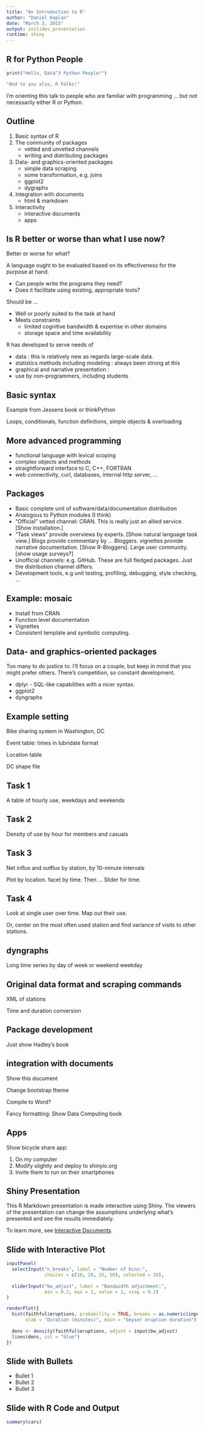 ```yaml
---
title: "An Introduction to R"
author: "Daniel Kaplan"
date: "March 3, 2015"
output: ioslides_presentation
runtime: shiny
---
```


## R for Python People

```r
print("Hello, Data^3 Python People!")
```

```r
"And to you also, R Folks!"
```

I'm orienting this talk to people who are familiar with programming ... but not necessarily either R or Python.

## Outline

1. Basic syntax of R
2. The community of packages
    * vetted and unvetted channels
    * writing and distributing packages
3. Data- and graphics-oriented packages
    * simple data scraping
    * some transformation, e.g. joins
    * ggplot2
    * dygraphs
4. Integration with documents
    * html & markdown
5. Interactivity
    * interactive documents
    * apps

## Is R better or worse than what I use now?

Better or worse for what?


A language ought to be evaluated based on its effectiveness for the purpose at hand.

* Can people write the programs they need?
* Does it facilitate using existing, appropriate tools?  

Should be ...

* Well or poorly suited to the task at hand
* Meets constraints
    * limited cognitive bandwidth & expertise in other domains
    * storage space and time availability

R has developed to serve needs of

* data : this is relatively new as regards large-scale data.
* statistics methods including modeling : always been strong at this
* graphical and narrative presentation :
* use by non-programmers, including students

## Basic syntax

Example from Jessens book or thinkPython

Loops, conditionals, function definitions, simple objects & overloading

## More advanced programming

* functional language with lexical scoping
* complex objects and methods
* straightforward interface to C, C++, FORTRAN
* web connectivity, curl, databases, internal http server, ...

## Packages

* Basic complete unit of software/data/documentation distribution
* Analogous to Python modules (I think)
* "Official" vetted channel: CRAN.  This is really just an allied service. [Show installation.]
* "Task views" provide overviews by experts. [Show natural language task view.] Blogs provide commentary by ... Bloggers. vignettes provide narrative documentation. [Show R-Bloggers]. Large user community. [show usage surveys?]
* Unofficial channels: e.g. GitHub.  These are full fledged packages. Just the distribution channel differs.
* Development tools, e.g unit testing, profiling, debugging, style checking, ...

## Example: mosaic

* Install from CRAN
* Function level documentation
* Vignettes
* Consistent template and symbolic computing.

## Data- and graphics-oriented packages

Too many to do justice to.  I'll focus on a couple, but keep in mind that you might prefer others.  There's competition, so constant development.

* dplyr - SQL-like capabilities with a nicer syntax.
* ggplot2
* dyngraphs

## Example setting

Bike sharing system in Washington, DC

Event table: times in lubridate format

Location table

DC shape file

## Task 1

A table of hourly use, weekdays and weekends

## Task 2

Density of use by hour for members and casuals

## Task 3

Net influx and outflux by station, by 10-minute intervals

Plot by location. facet by time.  Then ... Slider for time.

## Task 4

Look at single user over time. Map out their use.

Or, center on the most often used station and find variance of visits to other stations.

## dyngraphs

Long time series by day of week or weekend weekday

## Original data format and scraping commands

XML of stations

Time and duration conversion


## Package development

Just show Hadley's book

## integration with documents

Show this document

Change bootstrap theme

Compile to Word?

Fancy formatting: Show Data Computing book


## Apps

Show bicycle share app:

1. On my computer
2. Modify slightly and deploy to shinyio.org
3. Invite them to run on their smartphones

## Shiny Presentation

This R Markdown presentation is made interactive using Shiny. The viewers of the presentation can change the assumptions underlying what's presented and see the results immediately. 

To learn more, see [Interactive Documents](http://rmarkdown.rstudio.com/authoring_shiny.html).

## Slide with Interactive Plot

```r
inputPanel(
  selectInput("n_breaks", label = "Number of bins:",
              choices = c(10, 20, 35, 50), selected = 20),
  
  sliderInput("bw_adjust", label = "Bandwidth adjustment:",
              min = 0.2, max = 2, value = 1, step = 0.2)
)

renderPlot({
  hist(faithful$eruptions, probability = TRUE, breaks = as.numeric(input$n_breaks),
       xlab = "Duration (minutes)", main = "Geyser eruption duration")
  
  dens <- density(faithful$eruptions, adjust = input$bw_adjust)
  lines(dens, col = "blue")
})
```

## Slide with Bullets

- Bullet 1
- Bullet 2
- Bullet 3

## Slide with R Code and Output

```r
summary(cars)
```


